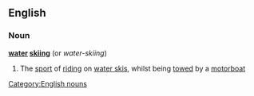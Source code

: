 ==English==
===Noun===
{{wikipedia}}
'''[[water]] [[skiing]]'''  (or ''water-skiing'')
#The [[sport]] of [[riding]] on [[water ski]]s, whilst being [[towed]] by a [[motorboat]]
[[Category:English nouns]]